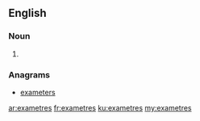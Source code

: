 ==English==

===Noun===
{{head|en|plural}}

# {{plural of|exametre|lang=en}}

===Anagrams===
* [[exameters#English|exameters]]

[[ar:exametres]]
[[fr:exametres]]
[[ku:exametres]]
[[my:exametres]]